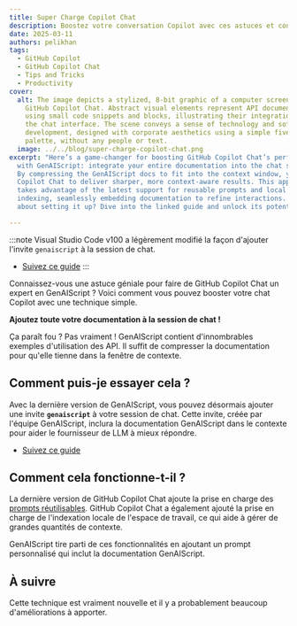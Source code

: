 ```yaml
---
title: Super Charge Copilot Chat
description: Boostez votre conversation Copilot avec ces astuces et conseils.
date: 2025-03-11
authors: pelikhan
tags:
  - GitHub Copilot
  - GitHub Copilot Chat
  - Tips and Tricks
  - Productivity
cover:
  alt: The image depicts a stylized, 8-bit graphic of a computer screen showcasing
    GitHub Copilot Chat. Abstract visual elements represent API documentation
    using small code snippets and blocks, illustrating their integration within
    the chat interface. The scene conveys a sense of technology and software
    development, designed with corporate aesthetics using a simple five-color
    palette, without any people or text.
  image: ../../blog/super-charge-copilot-chat.png
excerpt: "Here’s a game-changer for boosting GitHub Copilot Chat’s performance
  with GenAIScript: integrate your entire documentation into the chat session.
  By compressing the GenAIScript docs to fit into the context window, you enable
  Copilot Chat to deliver sharper, more context-aware results. This approach
  takes advantage of the latest support for reusable prompts and local workspace
  indexing, seamlessly embedding documentation to refine interactions. Curious
  about setting it up? Dive into the linked guide and unlock its potential."

---
```



<BlogNarration />

:::note
Visual Studio Code v100 a légèrement modifié la façon d'ajouter l'invite `genaiscript` à la session de chat.

* [Suivez ce guide](../../reference/vscode/github-copilot-chat/#genaiscript-custom-prompt/)
:::

Connaissez-vous une astuce géniale pour faire de GitHub Copilot Chat un expert en GenAIScript ?
Voici comment vous pouvez booster votre chat Copilot avec une technique simple.

**Ajoutez toute votre documentation à la session de chat !**

Ça paraît fou ? Pas vraiment ! GenAIScript contient d'innombrables exemples d'utilisation des API. Il suffit de compresser
la documentation pour qu'elle tienne dans la fenêtre de contexte.

## Comment puis-je essayer cela ?

Avec la dernière version de GenAIScript, vous pouvez désormais ajouter une invite **`genaiscript`** à votre session de chat.
Cette invite, créée par l'équipe GenAIScript, inclura la documentation GenAIScript
dans le contexte pour aider le fournisseur de LLM à mieux répondre.

<YouTube id="https://youtu.be/0GkbxnW0J34" posterQuality="high" />

* [Suivez ce guide](../../reference/vscode/github-copilot-chat/#genaiscript-custom-prompt/)

## Comment cela fonctionne-t-il ?

La dernière version de GitHub Copilot Chat ajoute la prise en charge des [prompts réutilisables](https://code.visualstudio.com/docs/copilot/copilot-customization#_reusable-prompt-files-experimental).
GitHub Copilot Chat a également ajouté la prise en charge de l'indexation locale de l'espace de travail, ce qui aide à gérer de grandes quantités de contexte.

GenAIScript tire parti de ces fonctionnalités en ajoutant un prompt personnalisé qui inclut la documentation GenAIScript.

## À suivre

Cette technique est vraiment nouvelle et il y a probablement beaucoup d'améliorations à apporter.
